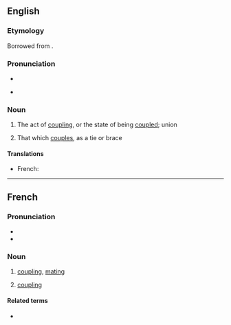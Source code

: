 ==English==

===Etymology===
Borrowed from {{bor|en|fr|accouplement}}.

===Pronunciation===
* {{IPA|en|/əˈkʌpəlmənt/}}
* {{a|US}} {{audio|en|en-us-accouplement.ogg}}

===Noun===
{{en-noun|~}}

# {{lb|en|rare}} The act of [[coupling]], or the state of being [[coupled]]; union
#: {{rfquotek|en|Caxton}}
# {{lb|en|rare}} That which [[couples]], as a tie or brace

====Translations====
{{trans-top|act of coupling; state of being coupled}}
* French: {{t+|fr|accouplement|m}}
{{trans-mid}}
{{trans-bottom}}

{{trans-top|that which couples, as a tie or brace}}
{{trans-mid}}
{{trans-bottom}}

----

==French==

===Pronunciation===
* {{fr-IPA}}
* {{audio|fr|Fr-accouplement.ogg|Audio}}

===Noun===
{{fr-noun|m}}

# [[coupling]], [[mating]]
# {{lb|fr|mechanics}} [[coupling]]

====Related terms====
* {{l|fr|accoupler}}